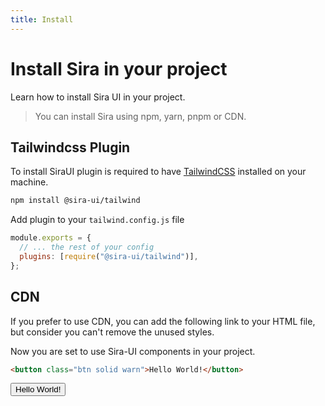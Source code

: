 ```yaml
---
title: Install
---
```


# Install Sira in your project

Learn how to install Sira UI in your project.

> You can install Sira using npm, yarn, pnpm or CDN.

## Tailwindcss Plugin

To install SiraUI plugin is required to have [TailwindCSS](https://tailwindcss.com/docs/installation) installed on your machine.

```bash
npm install @sira-ui/tailwind
```

Add plugin to your `tailwind.config.js` file

```js
module.exports = {
  // ... the rest of your config
  plugins: [require("@sira-ui/tailwind")],
};
```

## CDN

If you prefer to use CDN, you can add the following link to your HTML file, but consider you can't remove the unused styles.

Now you are set to use Sira-UI components in your project.

```html
<button class="btn solid warn">Hello World!</button>
```

<button className="btn solid warn">Hello World!</button>
